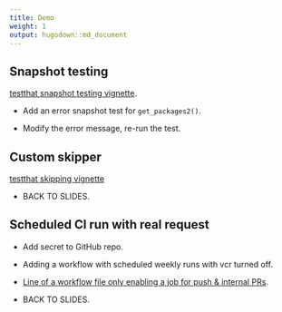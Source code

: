 ```yaml
---
title: Demo
weight: 1
output: hugodown::md_document
---
```


## Snapshot testing

[testthat snapshot testing vignette](https://testthat.r-lib.org/articles/snapshotting.html).

* Add an error snapshot test for `get_packages2()`.

* Modify the error message, re-run the test.

## Custom skipper

[testthat skipping vignette](https://testthat.r-lib.org/articles/skipping.html)

* BACK TO SLIDES.

## Scheduled CI run with real request

* Add secret to GitHub repo.

* Adding a workflow with scheduled weekly runs with vcr turned off.

* [Line of a workflow file only enabling a job for push & internal PRs](https://github.com/r-lib/pkgdown/blob/900ef5471576f8f29508a7e7d94fae51390f2d96/.github/workflows/pkgdown.yaml#L15).

* BACK TO SLIDES.
